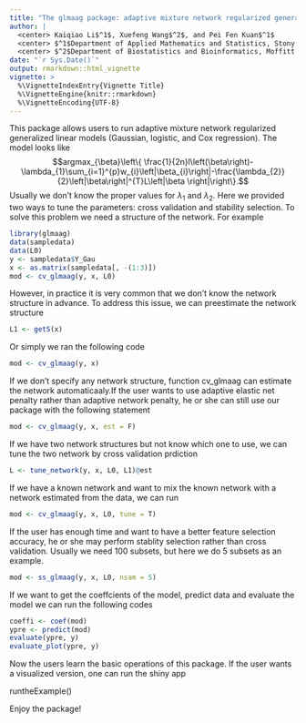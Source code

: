 ```yaml
---
title: "The glmaag package: adaptive mixture network regularized generalized linear models"
author: |
  <center> Kaiqiao Li$^1$, Xuefeng Wang$^2$, and Pei Fen Kuan$^1$
  <center> $^1$Department of Applied Mathematics and Statistics, Stony Brook University
  <center> $^2$Department of Biostatistics and Bioinformatics, Moffitt Cancer Center
date: "`r Sys.Date()`"
output: rmarkdown::html_vignette
vignette: >
  %\VignetteIndexEntry{Vignette Title}
  %\VignetteEngine{knitr::rmarkdown}
  %\VignetteEncoding{UTF-8}
---
```


This package allows users to run adaptive mixture network regularized generalized linear models (Gaussian, logistic, and Cox regression). The model looks like
$$argmax_{\beta}\left\{ \frac{1}{2n}l\left(\beta\right)-\lambda_{1}\sum_{i=1}^{p}w_{i}\left|\beta_{i}\right|-\frac{\lambda_{2}}{2}\left|\beta\right|^{T}L\left|\beta \right|\right\}.$$
Usually we don't know the proper values for $\lambda_1$ and $\lambda_2$. Here we provided two ways to tune the parameters: cross validation and stability selection. To solve this problem we need a structure of the network. For example
```r
library(glmaag)
data(sampledata)
data(L0)
y <- sampledata$Y_Gau
x <- as.matrix(sampledata[, -(1:3)])
mod <- cv_glmaag(y, x, L0)
```
However, in practice it is very common that we don't know the network structure in advance. To address this issue, we can preestimate the network structure
```r
L1 <- getS(x)
```
Or simply we ran the following code
```r
mod <- cv_glmaag(y, x)
```
If we don't specify any network structure, function cv_glmaag can estimate the network automaticaaly.If the user wants to use adaptive elastic net penalty rather than adaptive network penalty, he or she can still use our package with the following statement
```r
mod <- cv_glmaag(y, x, est = F)
```
If we have two network structures but not know which one to use, we can tune the two network by cross validation prdiction
```r
L <- tune_network(y, x, L0, L1)@est
```
If we have a known network and want to mix the known network with a network estimated from the data, we can run
```r
mod <- cv_glmaag(y, x, L0, tune = T)
```
If the user has enough time and want to have a better feature selection accuracy, he or she may perform stablity selection rather than cross validation. Usually we need 100 subsets, but here we do 5 subsets as an example.
```r
mod <- ss_glmaag(y, x, L0, nsam = 5)
```
If we want to get the coeffcients of the model, predict data and evaluate the model we can run the following codes
```r
coeffi <- coef(mod)
ypre <- predict(mod)
evaluate(ypre, y)
evaluate_plot(ypre, y)
```

Now the users learn the basic operations of this package. If the user wants a visualized version, one can run the shiny app

runtheExample()

Enjoy the package!
